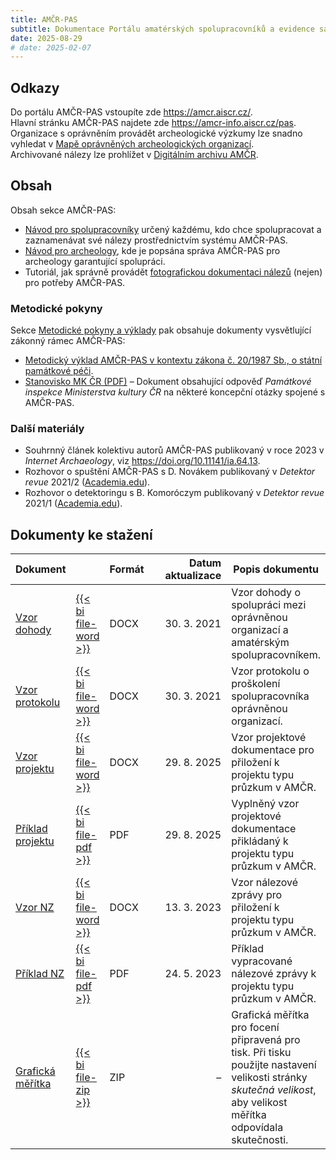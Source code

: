 ```yaml
---
title: AMČR-PAS
subtitle: Dokumentace Portálu amatérských spolupracovníků a evidence samostatných nálezů AMČR
date: 2025-08-29
# date: 2025-02-07
---
```


::: {.callout-note}

## Odkazy

Do portálu AMČR-PAS vstoupíte zde [https://amcr.aiscr.cz/](https://amcr.aiscr.cz/){.external}.  
Hlavní stránku AMČR-PAS najdete zde [https://amcr-info.aiscr.cz/pas](https://amcr-info.aiscr.cz/pas){.external}.  
Organizace s oprávněním provádět archeologické výzkumy lze snadno vyhledat v [Mapě oprávněných archeologických organizací](https://oao.aiscr.cz/){.external}.  
Archivované nálezy lze prohlížet v [Digitálním archivu AMČR](https://digiarchiv.aiscr.cz/results?entity=samostatny_nalez){.external}.  
<!-- Heslář a časové vymezení jednotlivých období je k dispozici v nástroji [PeriodO](http://n2t.net/ark:/99152/p0wctqt){.external}.   -->

:::


## Obsah

Obsah sekce AMČR-PAS:

- [Návod pro spolupracovníky](amater.qmd) určený každému, kdo chce spolupracovat a zaznamenávat své nálezy prostřednictvím systému AMČR-PAS.
- [Návod pro archeology](archeolog.qmd), kde je popsána správa AMČR-PAS pro archeology garantující spolupráci.
- Tutoriál, jak správně provádět [fotografickou dokumentaci nálezů](foto.qmd) (nejen) pro potřeby AMČR-PAS.

### Metodické pokyny 

Sekce [Metodické pokyny a výklady](/metodika/index.qmd) pak obsahuje dokumenty vysvětlující zákonný rámec AMČR-PAS:

- [Metodický výklad AMČR-PAS v kontextu zákona č. 20/1987 Sb., o státní památkové péči](/metodika/amcr-pas.qmd).
- [Stanovisko MK ČR (PDF)](/metodika/docs/AMCR-PAS_MK-CR_stanovisko.pdf) -- Dokument obsahující odpověď *Památkové inspekce Ministerstva kultury ČR* na některé koncepční otázky spojené s AMČR-PAS.

### Další materiály 

- Souhrnný článek kolektivu autorů AMČR-PAS publikovaný v roce 2023 v *Internet Archaeology*, viz [https://doi.org/10.11141/ia.64.13](https://doi.org/10.11141/ia.64.13){.external}.
- Rozhovor o spuštění AMČR-PAS s D. Novákem publikovaný v *Detektor revue* 2021/2 ([Academia.edu](https://www.academia.edu/46580582/Jak_neztr%C3%A1cet_historii_How_not_to_Lose_History){.external}).
- Rozhovor o detektoringu s B. Komoróczym publikovaný v *Detektor revue* 2021/1 ([Academia.edu](https://www.academia.edu/45093423/Poj%C4%8Fme_historii_objevovat_spole%C4%8Dn%C4%9B){.external}).

<!-- ## Periodická školení 

Archeologické ústavy AV ČR v Praze a Brně provádějí periodická online školení k systému AMČR-PAS. Registrovat se lze na následujícím [odkazu](https://forms.gle/Hkoygb6GgTueC7HeA){.external}.

Školení se zabývá dvěma oblastmi: 

1. metodika spolupráce a její zákonný rámec, vč. základních pravidel působení hledače v terénu; 
2. fungování portálu AMČR-PAS a způsob jeho využití z pohledu uživatele. 

Následuje vždy diskuse na základě pokládaných dotazů. Školení je určeno primárně pro širokou veřejnost, vítáni jsou však i odborní pracovníci v archeologii a památkové péči. Přesné datum školení bude stanoveno vždy v několikatýdenním předstihu na základě projeveného zájmu (obvykle ve čtvrtletních až pololetních cyklech). Před setkáním Vám na uvedený email zašleme další informace o tom, jak se k online setkání připojit. -->

## Dokumenty ke stažení

::: {.column-body-outset-right}

| Dokument | | Formát | Datum  aktualizace | Popis dokumentu |
|----------|-|--------|-------------------:|-----------------|
| [Vzor dohody](docs/AMCR-PAS_dohoda_vzor.docx) | [{{< bi file-word >}}](docs/AMCR-PAS_dohoda_vzor.docx) | DOCX | 30. 3. 2021 | Vzor dohody o spolupráci mezi oprávněnou organizací a amatérským spolupracovníkem. |
| [Vzor protokolu](docs/AMCR-PAS_protokol_vzor.docx) | [{{< bi file-word >}}](docs/AMCR-PAS_protokol_vzor.docx) | DOCX | 30. 3. 2021 | Vzor protokolu o proškolení spolupracovníka oprávněnou organizací. |
| [Vzor projektu](docs/AMCR-PAS_projekt_vzor.docx) | [{{< bi file-word >}}](docs/AMCR-PAS_projekt_vzor.docx) | DOCX | 29. 8. 2025 | Vzor projektové dokumentace pro přiložení k projektu typu průzkum v AMČR. |
| [Příklad projektu](docs/AMCR-PAS_projekt_priklad.pdf) | [{{< bi file-pdf >}}](docs/AMCR-PAS_projekt_priklad.pdf) | PDF | 29. 8. 2025 | Vyplněný vzor projektové dokumentace přikládaný k projektu typu průzkum v AMČR. |
| [Vzor NZ](docs/AMCR-PAS_NZ_vzor.docx) | [{{< bi file-word >}}](docs/AMCR-PAS_NZ_vzor.docx) | DOCX | 13. 3. 2023 | Vzor nálezové zprávy pro přiložení k projektu typu průzkum v AMČR. |
| [Příklad NZ](docs/AMCR-PAS_NZ_priklad.pdf) | [{{< bi file-pdf >}}](docs/AMCR-PAS_NZ_priklad.pdf) | PDF | 24. 5. 2023 | Příklad vypracované nálezové zprávy k projektu typu průzkum v AMČR.                |
| [Grafická měřítka](docs/AMCR-PAS_meritka.zip) | [{{< bi file-zip >}}](docs/AMCR-PAS_meritka.zip) | ZIP | -- | Grafická měřítka pro focení připravená pro tisk. Při tisku použijte nastavení velikosti stránky *skutečná velikost*, aby velikost měřítka odpovídala skutečnosti. |

:::
